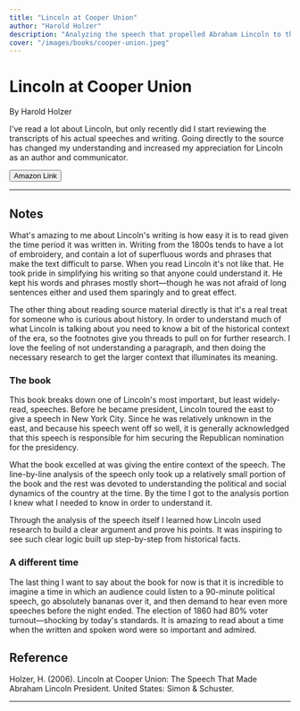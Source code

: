 ```yaml
---
title: "Lincoln at Cooper Union"
author: "Harold Holzer"
description: "Analyzing the speech that propelled Abraham Lincoln to the presidency."
cover: "/images/books/cooper-union.jpeg"
---
```


# Lincoln at Cooper Union

By Harold Holzer

<p className="large">
  I've read a lot about Lincoln, but only recently did I start reviewing the
  transcripts of his actual speeches and writing. Going directly to the source
  has changed my understanding and increased my appreciation for Lincoln as an
  author and communicator.
</p>

<Button href="https://www.amazon.com/Lincoln-Cooper-Union-Abraham-President/dp/B004ZBR99U">
  <Icon icon="external" className="w-5 mr-2" />
  Amazon Link
</Button>

---

## Notes

What's amazing to me about Lincoln's writing is how easy it is to read given the time period it was written in. Writing from the 1800s tends to have a lot of embroidery, and contain a lot of superfluous words and phrases that make the text difficult to parse. When you read Lincoln it's not like that. He took pride in simplifying his writing so that anyone could understand it. He kept his words and phrases mostly short—though he was not afraid of long sentences either and used them sparingly and to great effect.

The other thing about reading source material directly is that it's a real treat for someone who is curious about history. In order to understand much of what Lincoln is talking about you need to know a bit of the historical context of the era, so the footnotes give you threads to pull on for further research. I love the feeling of not understanding a paragraph, and then doing the necessary research to get the larger context that illuminates its meaning.

### The book

This book breaks down one of Lincoln's most important, but least widely-read, speeches. Before he became president, Lincoln toured the east to give a speech in New York City. Since he was relatively unknown in the east, and because his speech went off so well, it is generally acknowledged that this speech is responsible for him securing the Republican nomination for the presidency.

What the book excelled at was giving the entire context of the speech. The line-by-line analysis of the speech only took up a relatively small portion of the book and the rest was devoted to understanding the political and social dynamics of the country at the time. By the time I got to the analysis portion I knew what I needed to know in order to understand it.

Through the analysis of the speech itself I learned how Lincoln used research to build a clear argument and prove his points. It was inspiring to see such clear logic built up step-by-step from historical facts.

### A different time

The last thing I want to say about the book for now is that it is incredible to imagine a time in which an audience could listen to a 90-minute political speech, go absolutely bananas over it, and then demand to hear even more speeches before the night ended. The election of 1860 had 80% voter turnout—shocking by today's standards. It is amazing to read about a time when the written and spoken word were so important and admired.

<HrSection />

## Reference

Holzer, H. (2006). Lincoln at Cooper Union: The Speech That Made Abraham Lincoln President. United States: Simon & Schuster.

---
